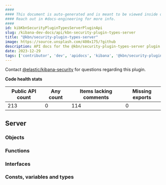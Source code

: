 ```yaml
---
####
#### This document is auto-generated and is meant to be viewed inside our experimental, new docs system.
#### Reach out in #docs-engineering for more info.
####
id: kibKbnSecurityPluginTypesServerPluginApi
slug: /kibana-dev-docs/api/kbn-security-plugin-types-server
title: "@kbn/security-plugin-types-server"
image: https://source.unsplash.com/400x175/?github
description: API docs for the @kbn/security-plugin-types-server plugin
date: 2023-12-29
tags: ['contributor', 'dev', 'apidocs', 'kibana', '@kbn/security-plugin-types-server']
---
```




Contact [@elastic/kibana-security](https://github.com/orgs/elastic/teams/kibana-security) for questions regarding this plugin.

**Code health stats**

| Public API count  | Any count | Items lacking comments | Missing exports |
|-------------------|-----------|------------------------|-----------------|
| 213 | 0 | 114 | 0 |

## Server

### Objects
<DocDefinitionList data={kbnSecurityPluginTypesServerObj.server.objects}/>

### Functions
<DocDefinitionList data={kbnSecurityPluginTypesServerObj.server.functions}/>

### Interfaces
<DocDefinitionList data={kbnSecurityPluginTypesServerObj.server.interfaces}/>

### Consts, variables and types
<DocDefinitionList data={kbnSecurityPluginTypesServerObj.server.misc}/>

